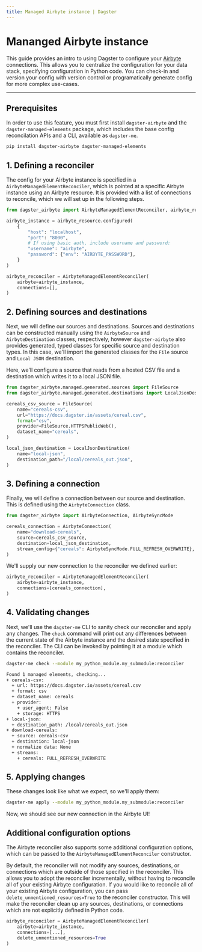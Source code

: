 ```yaml
---
title: Managed Airbyte instance | Dagster
---
```


# Mananged Airbyte instance <Experimental />

This guide provides an intro to using Dagster to configure your [Airbyte](/integrations/airbyte) connections. This allows you to centralize the configuration for your data stack, specifying configuration in Python code. You can check-in and version your config with version control or programatically generate config for more complex use-cases.

---

## Prerequisites

In order to use this feature, you must first install `dagster-airbyte` and the `dagster-managed-elements` package, which includes the base config reconcilation APIs and a CLI, available as `dagster-me`.

```bash
pip install dagster-airbyte dagster-managed-elements
```

## 1. Defining a reconciler

The config for your Airbyte instance is specified in a `AirbyteManagedElementReconciler`, which is pointed at a specific Airbyte instance using an Airbyte resource. It is provided with a list of connections to reconcile, which we will set up in the following steps.

```python startafter=start_define_reconciler endbefore=end_define_reconciler file=/guides/dagster/managed_elements/airbyte.py dedent=4
from dagster_airbyte import AirbyteManagedElementReconciler, airbyte_resource

airbyte_instance = airbyte_resource.configured(
    {
        "host": "localhost",
        "port": "8000",
        # If using basic auth, include username and password:
        "username": "airbyte",
        "password": {"env": "AIRBYTE_PASSWORD"},
    }
)

airbyte_reconciler = AirbyteManagedElementReconciler(
    airbyte=airbyte_instance,
    connections=[],
)
```

## 2. Defining sources and destinations

Next, we will define our sources and destinations. Sources and destinations can be constructed manually using the `AirbyteSource` and `AirbyteDestination` classes, respectively, however `dagster-airbyte` also provides generated, typed classes for specific source and destination types. In this case, we'll import the generated classes for the `File` source and `Local JSON` destination.

Here, we'll configure a source that reads from a hosted CSV file and a destination which writes it to a local JSON file.

```python startafter=start_define_sources endbefore=end_define_sources file=/guides/dagster/managed_elements/airbyte.py dedent=4
from dagster_airbyte.managed.generated.sources import FileSource
from dagster_airbyte.managed.generated.destinations import LocalJsonDestination

cereals_csv_source = FileSource(
    name="cereals-csv",
    url="https://docs.dagster.io/assets/cereal.csv",
    format="csv",
    provider=FileSource.HTTPSPublicWeb(),
    dataset_name="cereals",
)

local_json_destination = LocalJsonDestination(
    name="local-json",
    destination_path="/local/cereals_out.json",
)
```

## 3. Defining a connection

Finally, we will define a connection between our source and destination. This is defined using the `AirbyteConnection` class.

```python startafter=start_define_connection endbefore=end_define_connection file=/guides/dagster/managed_elements/airbyte.py dedent=4
from dagster_airbyte import AirbyteConnection, AirbyteSyncMode

cereals_connection = AirbyteConnection(
    name="download-cereals",
    source=cereals_csv_source,
    destination=local_json_destination,
    stream_config={"cereals": AirbyteSyncMode.FULL_REFRESH_OVERWRITE},
)
```

We'll supply our new connection to the reconciler we defined earlier:

```python startafter=start_new_reconciler endbefore=end_new_reconciler file=/guides/dagster/managed_elements/airbyte.py dedent=4
airbyte_reconciler = AirbyteManagedElementReconciler(
    airbyte=airbyte_instance,
    connections=[cereals_connection],
)
```

## 4. Validating changes

Next, we'll use the `dagster-me` CLI to sanity check our reconciler and apply any changes. The `check` command will print out any differences between the current state of the Airbyte instance and the desired state specified in the reconciler. The CLI can be invoked by pointing it at a module which contains the reconciler.

```bash
dagster-me check --module my_python_module.my_submodule:reconciler

Found 1 managed elements, checking...
+ cereals-csv:
  + url: https://docs.dagster.io/assets/cereal.csv
  + format: csv
  + dataset_name: cereals
  + provider:
    + user_agent: False
    + storage: HTTPS
+ local-json:
  + destination_path: /local/cereals_out.json
+ download-cereals:
  + source: cereals-csv
  + destination: local-json
  + normalize data: None
  + streams:
    + cereals: FULL_REFRESH_OVERWRITE
```

## 5. Applying changes

These changes look like what we expect, so we'll apply them:

```bash
dagster-me apply --module my_python_module.my_submodule:reconciler
```

Now, we should see our new connection in the Airbyte UI!

## Additional configuration options

The Airbyte reconciler also supports some additional configuration options, which can be passed to the `AirbyteManagedElementReconciler` constructor.

By default, the reconciler will not modify any sources, destinations, or connections which are outside of those specified in the reconciler. This allows you to adopt the reconciler incrementally, without having to reconcile all of your existing Airbyte configuration. If you would like to reconcile all of your existing Airbyte configuration, you can pass `delete_unmentioned_resources=True` to the reconciler constructor. This will make the reconciler clean up any sources, destinations, or connections which are not explicitly defined in Python code.

```python startafter=start_new_reconciler_delete endbefore=end_new_reconciler_delete file=/guides/dagster/managed_elements/airbyte.py dedent=4
airbyte_reconciler = AirbyteManagedElementReconciler(
    airbyte=airbyte_instance,
    connections=[...],
    delete_unmentioned_resources=True
)
```
